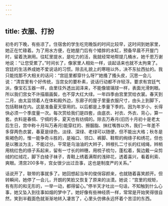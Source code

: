 ```yaml
---
---
---
```

title: 衣服、打扮
---



初冬的下晚，有些凉了。住宿舍的学生吃完晚饭的时间比较早，这时间到她家里，她正在忙碌着。为了用水方便，在她屋门后有个矮胖的水缸，预备早晨不开屋门时，留着洗涮用。往缸里提水，是吃力的活，我就经常地帮提几桶水，她千恩万谢地说：“让您受累了。”时间长了，像家里人相处一样，谈起话来也就不太拘束了。宫廷的生活养成她不爱说话的习惯。除去礼貌上的寒暄以外，决不东扯西扯的。我只能找那不大相关的话问：“宫廷里都穿什么呀?”她搔了搔头皮，沉思一会儿说：“清宫里有个好传统，当宫女的要朴素，说话行动都不许轻浮。要求有宫廷气派，像宝石玉器一样，由里往外透出润泽来，不能像玻璃球一样，表面光滑刺眼。所以我们宫女不许描眉画鬓，也不穿大红大绿。一年四季由宫里赏给衣裳。春天到二月，由太监领着人在体和殿外边，东廊子的屋子里量衣服尺寸，由头上到脚下，包括鞋袜在内。这是准备夏天穿用的。以后都是上季量下季的。因为年岁小，长得快必须一个季度量一次。每次赏给我们是四套，由底衣、衬衣、外衣、背心，算一套。衣料是春绸、宁绸的多，夏天也有纺绸的。除去万寿月(旧历十月初十是老太后生日，宫中称十月叫万寿月)能穿红的、擦胭脂、抹红嘴唇以外，我们一年差不多穿两色衣裳，春夏是绿色，淡绿、深绿、老绿可以随便，但不能出大格；秋冬是紫褐色的，惟一能争奇斗胜的，是袖口、领口、裤脚、鞋帮的绚绦子和绣花，但也是以雅淡为主，不能过分。平常是乌油油的大辫子，辫根扎二寸长的红绒绳，辫梢用桃红色的绦子系起来，留有一寸长的辫穗，用梳子梳匀，蓬松着，鬓边戴一朵剪绒的红绒花，脚下白绫子袜子，青鞋上绣着满帮的浅碎花，透着喜兴，看着利索、爽眼。清宫200多年，宫女很少出过丑事，这也是制度严的关系。”

话说开了，联带的事就多了。她回想起当年的俊俏容颜来，也就随着喜笑颜开。但转瞬间，她停了一会儿，开朗的笑脸又恢复了原来的淡漠。她说：“宫里的规矩，有有形的和无形的，一举一动，都得留心。”停半天才吐出一句话，不知触到什么心事，她又坠入到往事如烟的梦中了。她好像有些神经质一样，常常是开始笑得很自然，笑到半截面色就渐渐地转入凄苦了，心里头仿佛永远怀着个苦涩的东西。